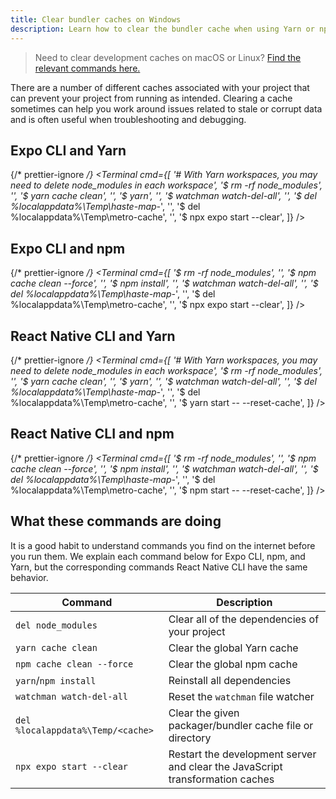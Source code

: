 ```yaml
---
title: Clear bundler caches on Windows
description: Learn how to clear the bundler cache when using Yarn or npm with Expo CLI or React Native CLI on Windows.
---
```



> Need to clear development caches on macOS or Linux? [Find the relevant commands here.](clear-cache-macos-linux.mdx)

There are a number of different caches associated with your project that can prevent your project from running as intended. Clearing a cache sometimes can help you work around issues related to stale or corrupt data and is often useful when troubleshooting and debugging.

## Expo CLI and Yarn

{/* prettier-ignore */}
<Terminal
  cmd={[
    '# With Yarn workspaces, you may need to delete node_modules in each workspace',
    '$ rm -rf node_modules',
    '',
    '$ yarn cache clean',
    '',
    '$ yarn',
    '',
    '$ watchman watch-del-all',
    '',
    '$ del %localappdata%\Temp\haste-map-*',
    '',
    '$ del %localappdata%\Temp\metro-cache',
    '',
    '$ npx expo start --clear',
  ]}
/>

## Expo CLI and npm

{/* prettier-ignore */}
<Terminal
  cmd={[
    '$ rm -rf node_modules',
    '',
    '$ npm cache clean --force',
    '',
    '$ npm install',
    '',
    '$ watchman watch-del-all',
    '',
    '$ del %localappdata%\Temp\haste-map-*',
    '',
    '$ del %localappdata%\Temp\metro-cache',
    '',
    '$ npx expo start --clear',
  ]}
/>

## React Native CLI and Yarn

{/* prettier-ignore */}
<Terminal
  cmd={[
    '# With Yarn workspaces, you may need to delete node_modules in each workspace',
    '$ rm -rf node_modules',
    '',
    '$ yarn cache clean',
    '',
    '$ yarn',
    '',
    '$ watchman watch-del-all',
    '',
    '$ del %localappdata%\Temp\haste-map-*',
    '',
    '$ del %localappdata%\Temp\metro-cache',
    '',
    '$ yarn start -- --reset-cache',
  ]}
/>

## React Native CLI and npm

{/* prettier-ignore */}
<Terminal
  cmd={[
    '$ rm -rf node_modules',
    '',
    '$ npm cache clean --force',
    '',
    '$ npm install',
    '',
    '$ watchman watch-del-all',
    '',
    '$ del %localappdata%\Temp\haste-map-*',
    '',
    '$ del %localappdata%\Temp\metro-cache',
    '',
    '$ npm start -- --reset-cache',
  ]}
/>

## What these commands are doing

It is a good habit to understand commands you find on the internet before you run them. We explain each command below for Expo CLI, npm, and Yarn, but the corresponding commands React Native CLI have the same behavior.

| Command                           | Description                                                                   |
| --------------------------------- | ----------------------------------------------------------------------------- |
| `del node_modules`                | Clear all of the dependencies of your project                                 |
| `yarn cache clean`                | Clear the global Yarn cache                                                   |
| `npm cache clean --force`         | Clear the global npm cache                                                    |
| `yarn`/`npm install`              | Reinstall all dependencies                                                    |
| `watchman watch-del-all`          | Reset the `watchman` file watcher                                             |
| `del %localappdata%\Temp/<cache>` | Clear the given packager/bundler cache file or directory                      |
| `npx expo start --clear`          | Restart the development server and clear the JavaScript transformation caches |
